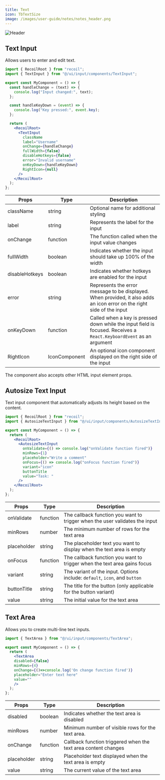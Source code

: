 ```yaml
---
title: Text
icon: TbTextSize
image: /images/user-guide/notes/notes_header.png
---
```

<Frame>
  <img src="/images/user-guide/notes/notes_header.png" alt="Header" />
</Frame>

## Text Input

Allows users to enter and edit text. 

<Tabs>

<Tab title="Usage">

```jsx
import { RecoilRoot } from "recoil";
import { TextInput } from "@/ui/input/components/TextInput";

export const MyComponent = () => {
  const handleChange = (text) => {
    console.log("Input changed:", text);
  };

  const handleKeyDown = (event) => {
    console.log("Key pressed:", event.key);
  };

  return (
    <RecoilRoot>
      <TextInput
        className
        label="Username"
        onChange={handleChange}
        fullWidth={false}
        disableHotkeys={false}
        error="Invalid username"
        onKeyDown={handleKeyDown}
        RightIcon={null}
      />
    </RecoilRoot>
  );
};

```


</Tab>

<Tab title="Props">


| Props | Type | Description |
|-------|------|-------------|
| className | string | Optional name for additional styling |
| label | string | Represents the label for the input |
| onChange | function | The function called when the input value changes |
| fullWidth | boolean | Indicates whether the input should take up 100% of the width |
| disableHotkeys | boolean | Indicates whether hotkeys are enabled for the input |
| error | string | Represents the error message to be displayed. When provided, it also adds an icon error on the right side of the input |
| onKeyDown | function | Called when a key is pressed down while the input field is focused. Receives a `React.KeyboardEvent` as an argument |
| RightIcon | IconComponent | An optional icon component displayed on the right side of the input |




The component also accepts other HTML input element props.
 
</Tab>

</Tabs>


## Autosize Text Input 

Text input component that automatically adjusts its height based on the content.

<Tabs>

<Tab title="Usage">

```jsx
import { RecoilRoot } from "recoil";
import { AutosizeTextInput } from "@/ui/input/components/AutosizeTextInput";

export const MyComponent = () => {
  return (
    <RecoilRoot>
      <AutosizeTextInput
        onValidate={() => console.log("onValidate function fired")}
        minRows={1}
        placeholder="Write a comment"
        onFocus={() => console.log("onFocus function fired")}
        variant="icon"
        buttonTitle
        value="Task: "
      />
    </RecoilRoot>
  );
};
```


</Tab>

<Tab title="Props">


| Props | Type | Description |
|-------|------|-------------|
| onValidate | function | The callback function you want to trigger when the user validates the input |
| minRows | number | The minimum number of rows for the text area |
| placeholder | string | The placeholder text you want to display when the text area is empty |
| onFocus | function | The callback function you want to trigger when the text area gains focus |
| variant | string | The variant of the input. Options include: `default`, `icon`, and `button` |
| buttonTitle | string | The title for the button (only applicable for the button variant) |
| value | string | The initial value for the text area |




</Tab>

</Tabs>

## Text Area

Allows you to create multi-line text inputs. 

<Tabs>
<Tab title="Usage">

```jsx
import { TextArea } from "@/ui/input/components/TextArea";

export const MyComponent = () => {
  return (
    <TextArea
    disabled={false}
    minRows={4}
    onChange={()=>console.log('On change function fired')}
    placeholder="Enter text here"
    value=""
    />
  );
};
```


</Tab>

<Tab title="Props">


| Props | Type | Description |
|-------|------|-------------|
| disabled | boolean | Indicates whether the text area is disabled |
| minRows | number | Minimum number of visible rows for the text area. |
| onChange | function | Callback function triggered when the text area content changes |
| placeholder | string | Placeholder text displayed when the text area is empty |
| value | string | The current value of the text area |




</Tab>
</Tabs>

